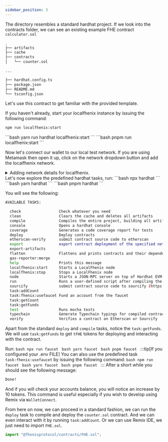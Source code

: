 ```yaml
---
sidebar_position: 3
---
```



The directory resembles a standard hardhat project. If we look into the contracts folder,
we can see an existing example FHE contract `calculator.sol`

```bash
.
├── artifacts
├── cache
├── contracts
│   └── counter.sol

...

├── hardhat.config.ts
├── package.json
├── README.md
└── tsconfig.json
```
Let's use this contract to get familiar with the provided template. 

If you haven't already, start your localfhenix instance by issuing the following command:
<Tabs groupId="package-managers">
<TabItem value="npm" label="npm">
```bash
npm run localfhenix:start
```
</TabItem>
<TabItem value="yarn" label="yarn">
```bash
yarn run hardhat localfhenix:start
```
</TabItem>
<TabItem value="pnpm" label="pnpm">
```bash
pnpm run localfhenix:start
```
</TabItem>
</Tabs>

Now let's connect our wallet to our local test network. If you are using Metamask then open it up, click on the
network dropdown button and add the localfhenix network.

<details>
    <summary>Adding network details for localfhenix.</summary>
    <TabItem>![Use this template](/img/localfhenix-metamask.png)</TabItem>
</details>
Let's now explore the predefined hardhat tasks, run:

<Tabs groupId="package-managers">
    <TabItem value="npm" label="npm">
        ```bash
        npx hardhat
        ```
    </TabItem>
    <TabItem value="yarn" label="yarn">
        ```bash
        yarn hardhat
        ```
    </TabItem>
    <TabItem value="pnpm" label="pnpm">
        ```bash
        pnpm hardhat
        ```
    </TabItem>
</Tabs>

You will see the following:

```bash
AVAILABLE TASKS:

  check                	Check whatever you need
  clean                	Clears the cache and deletes all artifacts
  compile              	Compiles the entire project, building all artifacts
  console              	Opens a hardhat console
  coverage             	Generates a code coverage report for tests
  deploy               	Deploy contracts
  etherscan-verify     	submit contract source code to etherscan
  export               	export contract deployment of the specified network into one file
  export-artifacts
  flatten              	Flattens and prints contracts and their dependencies. If no file is passed, all the contracts in the project will be flattened.
  gas-reporter:merge
  help                 	Prints this message
  localfhenix:start    	Starts a LocalFhenix node
  localfhenix:stop     	Stops a LocalFhenix node
  node                 	Starts a JSON-RPC server on top of Hardhat EVM
  run                  	Runs a user-defined script after compiling the project
  sourcify             	submit contract source code to sourcify (https://sourcify.dev)
  task:addCount
  task:fhenix:usefaucet	Fund an account from the faucet
  task:getCount
  task:getFunds
  test                 	Runs mocha tests
  typechain            	Generate Typechain typings for compiled contracts
  verify               	Verifies a contract on Etherscan or Sourcify
```
Apart from the standard `deploy` and `compile` tasks, notice the `task:getFunds`.
We will use `task:getFunds` to get `tFHE` tokens for deploying and interacting with the contract.

Run:
<Tabs groupId="package-managers">
    <TabItem value="npm" label="npm">
        ```bash
        npx run faucet
        ```
    </TabItem>
    <TabItem value="yarn" label="yarn">
        ```bash
        yarn faucet
        ```
    </TabItem>
    <TabItem value="pnpm" label="pnpm">
        ```bash
        pnpm faucet
        ```
    </TabItem>
</Tabs>
:::tip[If you configured your .env FILE]
You can also use the predefined task `task:fhenix:usefaucet` by issuing the following command:
<Tabs groupId="package-managers">
    <TabItem value="npm" label="npm">
        ```bash
        npm run faucet
        ```
    </TabItem>
    <TabItem value="yarn" label="yarn">
        ```bash
        yarn faucet
        ```
    </TabItem>
    <TabItem value="pnpm" label="pnpm">
        ```bash
        pnpm faucet
        ```
    </TabItem>
</Tabs>
:::
After a short while you should see the following message:
```bash
Done!
```

And if you will check your accounts balance, you will notice an increase by 10 tokens. This command is useful especially
if you wish to develop using Remix via `WalletConnect`.

From here on now, we can proceed in a standard fashion, we can run the `deploy` task to compile and deploy the `counter.sol`
contract. And we can even interact with it by running `task:addCount`. Or we can use Remix IDE, we just need to import `FHE.sol`.

```javascript
import "@fhenixprotocol/contracts/FHE.sol";
```
